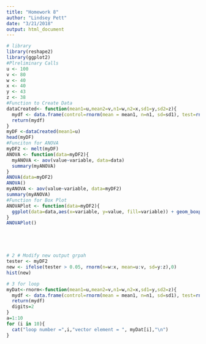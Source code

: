 ```yaml
---
title: "Homework 8"
author: "Lindsey Pett"
date: "3/21/2018"
output: html_document
---
```

```r
# library
library(reshape2)
library(ggplot2)
#Plreliminary Calls
u <- 100
v <- 80
w <- 40
x <- 40
y <- 43
z <- 38
#Function to Create Data
dataCreated<- function(mean1=u,mean2=v,n1=w,n2=x,sd1=y,sd2=z){
  mydf <- data.frame(control=rnorm(mean = mean1, n=n1, sd=sd1), test=rnorm(mean=mean2, n=n2, sd=sd2))
  return(mydf)
}
myDF <-dataCreated(mean1=u)
head(myDF)
#Funciton for ANOVA
myDF2 <- melt(myDF)
ANOVA <- function(data=myDF2){
  myANOVA <- aov(value~variable, data=data)
  summary(myANOVA)
}
ANOVA(data=myDF2)
ANOVA()
myANOVA <- aov(value~variable, data=myDF2)
summary(myANOVA)
#Function for Box Plot
ANOVAPlot <- function(data=myDF2){
  ggplot(data=data,aes(x=variable, y=value, fill=variable)) + geom_boxplot()
}
ANOVAPlot()





# 2 # Modify new output grpah
tester <- myDF2 
new <- ifelse(tester > 0.05, rnorm(n=w:x, mean=u:v, sd=y:z),0)
hist(new)

# 3 for loop
myDat<-rnorm<-function(mean1=u,mean2=v,n1=w,n2=x,sd1=y,sd2=z){
  mydf <- data.frame(control=rnorm(mean = mean1, n=n1, sd=sd1), test=rnorm(mean=mean2, n=n2, sd=sd2))
  return(mydf)
  digits=2
}
a=1:10
for (i in 10){
  cat("loop number =",i,"vector element = ", myDat[i],"\n")
}
```






